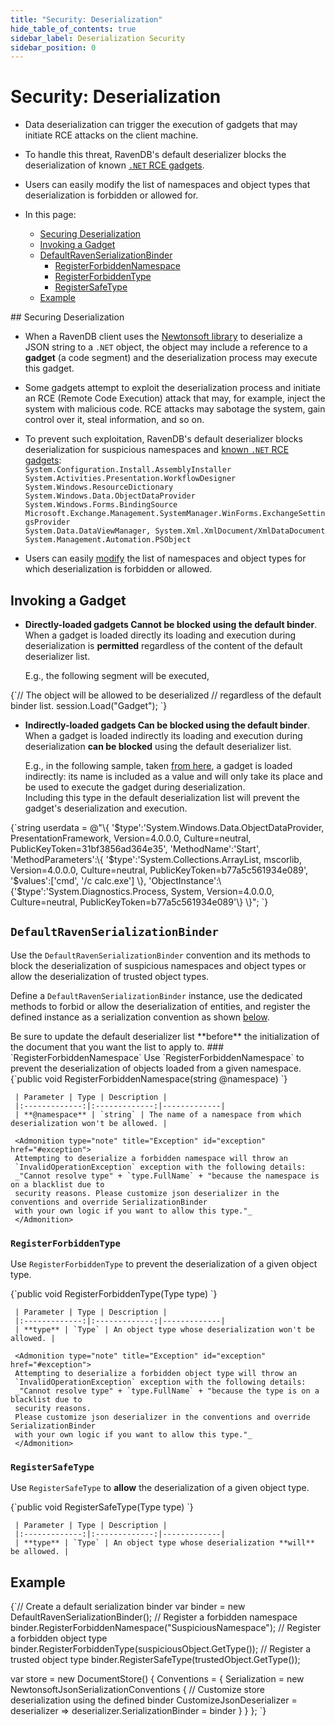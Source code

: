 ---
title: "Security: Deserialization"
hide_table_of_contents: true
sidebar_label: Deserialization Security
sidebar_position: 0
---




# Security: Deserialization
<LanguageSwitcher supportedLanguages={supportedLanguages} />
<LanguageContent language="csharp">

<Admonition type="note" title="Note">

* Data deserialization can trigger the execution of gadgets that 
  may initiate RCE attacks on the client machine.  
* To handle this threat, RavenDB's default deserializer blocks the 
  deserialization of known [`.NET` RCE gadgets](https://cheatsheetseries.owasp.org/cheatsheets/Deserialization_Cheat_Sheet.html#known-net-rce-gadgets).  
* Users can easily modify the list of namespaces and object types 
  that deserialization is forbidden or allowed for.  

* In this page:  
  * [Securing Deserialization](../../client-api/security/deserialization-security.mdx#securing-deserialization)  
  * [Invoking a Gadget](../../client-api/security/deserialization-security.mdx#invoking-a-gadget)  
  * [DefaultRavenSerializationBinder](../../client-api/security/deserialization-security.mdx#defaultravenserializationbinder)  
     * [RegisterForbiddenNamespace](../../client-api/security/deserialization-security.mdx#section)  
     * [RegisterForbiddenType](../../client-api/security/deserialization-security.mdx#section-1)  
     * [RegisterSafeType](../../client-api/security/deserialization-security.mdx#section-2)  
  * [Example](../../client-api/security/deserialization-security.mdx#example)  

</Admonition>
## Securing Deserialization

* When a RavenDB client uses the [Newtonsoft library](https://www.newtonsoft.com/json/help/html/SerializingJSON.htm) 
  to deserialize a JSON string to a `.NET` object, the object may include 
  a reference to a **gadget** (a code segment) and the deserialization 
  process may execute this gadget.  
* Some gadgets attempt to exploit the deserialization process and initiate 
  an RCE (Remote Code Execution) attack that may, for example, inject the 
  system with malicious code. RCE attacks may sabotage the system, gain 
  control over it, steal information, and so on.  
* To prevent such exploitation, RavenDB's default deserializer 
  blocks deserialization for suspicious namespaces and 
  [known `.NET` RCE gadgets](https://cheatsheetseries.owasp.org/cheatsheets/Deserialization_Cheat_Sheet.html#known-net-rce-gadgets):  
    `System.Configuration.Install.AssemblyInstaller`  
    `System.Activities.Presentation.WorkflowDesigner`  
    `System.Windows.ResourceDictionary`  
    `System.Windows.Data.ObjectDataProvider`  
    `System.Windows.Forms.BindingSource`  
    `Microsoft.Exchange.Management.SystemManager.WinForms.ExchangeSettingsProvider`  
    `System.Data.DataViewManager, System.Xml.XmlDocument/XmlDataDocument`  
    `System.Management.Automation.PSObject`  

* Users can easily [modify](../../client-api/security/deserialization-security.mdx#defaultravenserializationbinder) 
  the list of namespaces and object types for which deserialization is forbidden 
  or allowed.  

  

## Invoking a Gadget

* **Directly-loaded gadgets Cannot be blocked using the default binder**.  
  When a gadget is loaded directly its loading and execution during 
  deserialization is **permitted** regardless of the content of the 
  default deserializer list.  

    E.g., the following segment will be executed,  
<TabItem value="DeserializationSecurity_load-object" label="DeserializationSecurity_load-object">
<CodeBlock language="csharp">
{`// The object will be allowed to be deserialized
// regardless of the default binder list.  
session.Load<object>("Gadget");
`}
</CodeBlock>
</TabItem>

* **Indirectly-loaded gadgets Can be blocked using the default binder**.  
  When a gadget is loaded indirectly its loading and execution during 
  deserialization **can be blocked** using the default deserializer list.  

    E.g., in the following sample, taken [from here](https://book.hacktricks.xyz/pentesting-web/deserialization/basic-.net-deserialization-objectdataprovider-gadgets-expandedwrapper-and-json.net#abusing-json.net), 
    a gadget is loaded indirectly: its name is included as a value 
    and will only take its place and be used to execute the gadget 
    during deserialization.  
    Including this type in the default deserialization list will 
    prevent the gadget's deserialization and execution.  
<TabItem value="DeserializationSecurity_define-type" label="DeserializationSecurity_define-type">
<CodeBlock language="csharp">
{`string userdata = @"\{
    '$type':'System.Windows.Data.ObjectDataProvider, PresentationFramework, Version=4.0.0.0, 
            Culture=neutral, PublicKeyToken=31bf3856ad364e35',
    'MethodName':'Start',
    'MethodParameters':\{
                '$type':'System.Collections.ArrayList, mscorlib, Version=4.0.0.0, 
                        Culture=neutral, PublicKeyToken=b77a5c561934e089',
        '$values':['cmd', '/c calc.exe']
    \},
    'ObjectInstance':\{'$type':'System.Diagnostics.Process, System, Version=4.0.0.0, 
                                Culture=neutral, PublicKeyToken=b77a5c561934e089'\}
\}";
`}
</CodeBlock>
</TabItem>




## `DefaultRavenSerializationBinder`

Use the `DefaultRavenSerializationBinder` convention and its methods to 
block the deserialization of suspicious namespaces and object types or 
allow the deserialization of trusted object types.  

Define a `DefaultRavenSerializationBinder` instance, use the dedicated 
methods to forbid or allow the deserialization of entities, and register 
the defined instance as a serialization convention as shown 
[below](../../client-api/security/deserialization-security.mdx#example).  

<Admonition type="note" title="Note">
Be sure to update the default deserializer list **before** the initialization 
of the document that you want the list to apply to.  
</Admonition>
### `RegisterForbiddenNamespace`  
Use `RegisterForbiddenNamespace` to prevent the deserialization of objects loaded from a given namespace.

<TabItem value="RegisterForbiddenNamespace_definition" label="RegisterForbiddenNamespace_definition">
<CodeBlock language="csharp">
{`public void RegisterForbiddenNamespace(string @namespace)
`}
</CodeBlock>
</TabItem>

     | Parameter | Type | Description |
     |:-------------:|:-------------:|-------------|
     | **@namespace** | `string` | The name of a namespace from which deserialization won't be allowed. |

     <Admonition type="note" title="Exception" id="exception" href="#exception">
     Attempting to deserialize a forbidden namespace will throw an 
     `InvalidOperationException` exception with the following details:  
     _"Cannot resolve type" + `type.FullName` + "because the namespace is on a blacklist due to 
     security reasons. Please customize json deserializer in the conventions and override SerializationBinder 
     with your own logic if you want to allow this type."_
     </Admonition>
### `RegisterForbiddenType`  
Use `RegisterForbiddenType` to prevent the deserialization of a given object type.

<TabItem value="RegisterForbiddenType_definition" label="RegisterForbiddenType_definition">
<CodeBlock language="csharp">
{`public void RegisterForbiddenType(Type type)
`}
</CodeBlock>
</TabItem>

     | Parameter | Type | Description |
     |:-------------:|:-------------:|-------------|
     | **type** | `Type` | An object type whose deserialization won't be allowed. |

     <Admonition type="note" title="Exception" id="exception" href="#exception">
     Attempting to deserialize a forbidden object type will throw an 
     `InvalidOperationException` exception with the following details:  
     _"Cannot resolve type" + `type.FullName` + "because the type is on a blacklist due to 
     security reasons. 
     Please customize json deserializer in the conventions and override SerializationBinder 
     with your own logic if you want to allow this type."_
     </Admonition>
### `RegisterSafeType`  
Use `RegisterSafeType` to **allow** the deserialization of a given object type.

<TabItem value="RegisterSafeType_definition" label="RegisterSafeType_definition">
<CodeBlock language="csharp">
{`public void RegisterSafeType(Type type)
`}
</CodeBlock>
</TabItem>

     | Parameter | Type | Description |
     |:-------------:|:-------------:|-------------|
     | **type** | `Type` | An object type whose deserialization **will** be allowed. |

## Example

<TabItem value="DefaultRavenSerializationBinder" label="DefaultRavenSerializationBinder">
<CodeBlock language="csharp">
{`// Create a default serialization binder
var binder = new DefaultRavenSerializationBinder();
// Register a forbidden namespace
binder.RegisterForbiddenNamespace("SuspiciousNamespace");
// Register a forbidden object type
binder.RegisterForbiddenType(suspiciousObject.GetType());
// Register a trusted object type
binder.RegisterSafeType(trustedObject.GetType());

var store = new DocumentStore()
\{
    Conventions =
    \{
        Serialization = new NewtonsoftJsonSerializationConventions
        \{
            // Customize store deserialization using the defined binder
            CustomizeJsonDeserializer = deserializer => deserializer.SerializationBinder = binder
        \}
    \}
\};
`}
</CodeBlock>
</TabItem>




</LanguageContent>

<!---
### Conventions
- [Conventions](../../client-api/configuration/conventions)
- [Deserialization](../../client-api/configuration/deserialization)
- [Serialization](../../client-api/configuration/serialization)


-->